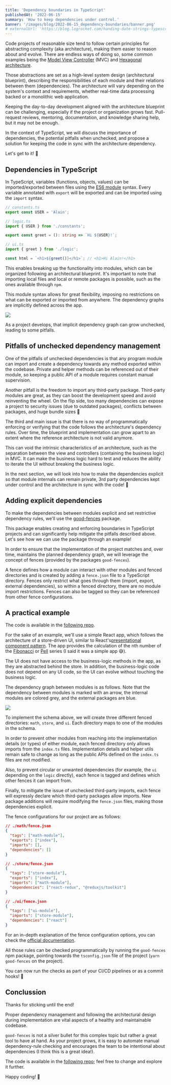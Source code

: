 ```yaml
---
title: 'Dependency boundaries in TypeScript'
publishedAt: '2022-06-15'
summary: 'How to keep dependencies under control.'
banner: '/images/blog/2022-06-15_dependency-boundaries/banner.png'
# externalUrl: 'https://blog.logrocket.com/handing-date-strings-typescript/'
---
```


Code projects of reasonable size tend to follow certain principles for abstracting complexity (aka architecture), making them easier to reason about and evolve. There are endless ways of doing so, some common examples being the [Model View Controller](https://en.wikipedia.org/wiki/Model%E2%80%93view%E2%80%93controller) (MVC) and [Hexagonal architecture](<https://en.wikipedia.org/wiki/Hexagonal_architecture_(software)>).

Those abstractions are set as a high-level system design (architectural blueprint), describing the responsibilities of each module and their relations between them (dependencies). The architecture will vary depending on the system's context and requirements, whether real-time data processing backed or a monolithic web application.

Keeping the day-to-day development aligned with the architecture blueprint can be challenging, especially if the project or organization grows fast. Pull-request reviews, mentoring, documentation, and knowledge sharing help, but it may not be enough.

In the context of TypeScript, we will discuss the importance of dependencies, the potential pitfalls when unchecked, and propose a solution for keeping the code in sync with the architecture dependency.

Let's get to it! 💪

## Dependencies in TypeScript

In TypeScript, variables (functions, objects, values) can be imported/exported between files using the [ES6 module](https://developer.mozilla.org/en-US/docs/Web/JavaScript/Guide/Modules) syntax. Every variable annotated with `export` will be exported and can be imported using the `import` syntax.

```typescript
// constants.ts
export const USER = 'Alain';

// logic.ts
import { USER } from './constants';

export const greet = (): string => `Hi ${USER}!`;

// ui.ts
import { greet } from './logic';

const html = `<h1>${greet()}</h1>`; // <h1>Hi Alain!</h1>
```

This enables breaking up the functionality into modules, which can be organized following an architectural blueprint. It's important to note that importing local files and local or remote packages is possible, such as the ones available through `npm`.

This module syntax allows for great flexibility, imposing no restrictions on what can be exported or imported from anywhere. The dependency graphs are implicitly defined across the app.

<div style={{ position: 'relative', width: '100%', height: '400px', marginBottom: '1.5rem' }}>
  <Image src="/images/blog/2022-06-15_dependency-boundaries/image1.png" layout="fill" objectFit="contain" />
</div>

As a project develops, that implicit dependency graph can grow unchecked, leading to some pitfalls.

## Pitfalls of unchecked dependency management

One of the pitfalls of unchecked dependencies is that any program module can import and create a dependency towards any method exported within the codebase. Private and helper methods can be referenced out of their module, so keeping a public API of a module requires constant manual supervision.

Another pitfall is the freedom to import any third-party package. Third-party modules are great, as they can boost the development speed and avoid reinventing the wheel. On the flip side, too many dependencies can expose a project to security issues (due to outdated packages), conflicts between packages, and huge bundle sizes 😬

The third and main issue is that there is no way of programmatically enforcing or verifying that the code follows the architecture's dependency rules. Over time, the blueprint and implementation can grow apart to an extent where the reference architecture is not valid anymore.

This can void the intrinsic characteristics of an architecture, such as the separation between the view and controllers (containing the business logic) in MVC. It can make the business logic hard to test and reduces the ability to iterate the UI without breaking the business logic.

In the next section, we will look into how to make the dependencies explicit so that module internals can remain private, 3rd party dependencies kept under control and the architecture in sync with the code! 🔁

## Adding explicit dependencies

To make the dependencies between modules explicit and set restrictive dependency rules, we'll use the [good-fences](https://github.com/smikula/good-fences) package.

This package enables creating and enforcing boundaries in TypeScript projects and can significantly help mitigate the pitfalls described above. Let's see how we can use the package through an example!

In order to ensure that the implementation of the project matches and, over time, maintains the planned dependency graph, we will leverage the concept of fences (provided by the packages `good-fences`).

A fence defines how a module can interact with other modules and fenced directories and is created by adding a `fence.json` file to a TypeScript directory. Fences only restrict what goes through them (import, export, external dependencies), so within a fenced directory, there are no module import restrictions. Fences can also be tagged so they can be referenced from other fence configurations.

## A practical example

The code is available in the [following repo](https://github.com/aperkaz/code-boundaries).

For the sake of an example, we'll use a simple React app, which follows the architecture of a store-driven UI, similar to React's[presentational component pattern](https://www.howtogeek.com/devops/what-are-presentational-and-container-components-in-react/). The app provides the calculation of the nth number of the [Fibonacci](https://en.wikipedia.org/wiki/Fibonacci_number) or [Pell](https://en.wikipedia.org/wiki/Pell_number) series (I said it was a simple app 😅).

The UI does not have access to the business-logic methods in the app, as they are abstracted behind the store. In addition, the business-logic code does not depend on any UI code, so the UI can evolve without touching the business logic.

The dependency graph between modules is as follows. Note that the dependency between modules is marked with an arrow, the internal modules are colored grey, and the external packages are blue.

<div style={{ position: 'relative', width: '100%', height: '400px', marginBottom: '1.5rem' }}>
  <Image src="/images/blog/2022-06-15_dependency-boundaries/image2.png" layout="fill" objectFit="contain" />
</div>

To implement the schema above, we will create three different fenced directories: `math`, `store`, and `ui`. Each directory maps to one of the modules in the schema.

In order to prevent other modules from reaching into the implementation details (or types) of either module, each fenced directory only allows imports from the `index.ts` files. Implementation details and helper utils remain safe to change as long as the public APIs defined on the `index.ts` files are not modified.

Also, to prevent circular or unwanted dependencies (for example, the `ui` depending on the `logic` directly), each fence is tagged and defines which other fences it can import from.

Finally, to mitigate the issue of unchecked third-party imports, each fence will expressly declare which third-party packages allow imports. New package additions will require modifying the `fence.json` files, making those dependencies explicit.

The fence configurations for our project are as follows:

```json
// ./math/fence.json
{
  "tags": ["math-module"],
  "exports": ["index"],
  "imports": [],
  "dependencies": []
}

// ./store/fence.json
{
  "tags": ["store-module"],
  "exports": ["index"],
  "imports": ["math-module"],
  "dependencies": ["react-redux", "@reduxjs/toolkit"]
}

// ./ui/fence.json
{
  "tags": ["ui-module"],
  "imports": ["store-module"],
  "dependencies": ["react"]
}
```

For an in-depth explanation of the fence configuration options, you can check the [official documentation](https://github.com/smikula/good-fences).

All those rules can be checked programmatically by running the `good-fences` npm package, pointing towards the `tsconfig.json` file of the project (`yarn good-fences` on the project).

You can now run the checks as part of your CI/CD pipelines or as a commit hooks! 🎉

## Conclussion

Thanks for sticking until the end!

Proper dependency management and following the architectural design during implementation are vital aspects of a healthy and maintainable codebase.

`good-fences` is not a silver bullet for this complex topic but rather a great tool to have at hand. As your project grows, it is easy to automate manual dependency-rule checking and encourages the team to be intentional about dependencies (I think this is a great idea!).

The code is available in the [following repo](https://github.com/aperkaz/code-boundaries); feel free to change and explore it further.

Happy coding! 🎉
